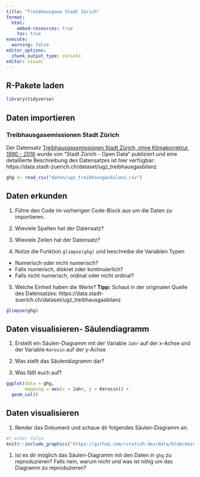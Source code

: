 ```yaml
---
title: "Treibhausgase Stadt Zürich"
format:
  html:
    embed-resources: true
    toc: true
execute:
  warning: false
editor_options: 
  chunk_output_type: console
editor: visual
---
```


## R-Pakete laden

```r
library(tidyverse)
```

## Daten importieren

### Treibhausgasemissionen Stadt Zürich

Der Datensatz [Treibhausgasemissionen Stadt Zürich, ohne Klimakorrektur, 1990 - 2016](https://opendata.swiss/de/dataset/treibhausgasemissionen-stadt-zurich-ohne-klimakorrektur-1990-20163/resource/0c342b77-ad97-46cf-b138-cb83decf96f3) wurde von "Stadt Zürich - Open Data" publiziert und eine detaillierte Beschreibung des Datensatzes ist hier verfügbar: https://data.stadt-zuerich.ch/dataset/ugz_treibhausgasbilanz

```r

ghg <- read_csv("daten/ugz_treibhausgasbilanz.csv")

```

## Daten erkunden

1.  Führe den Code im vorherigen Code-Block aus um die Daten zu importieren.

2.  Wieviele Spalten hat der Datensatz?

3.  Wieviele Zeilen hat der Datensatz?

4.  Nutze die Funktion `glimpse(ghg)` und beschreibe die Variablen Typen

-   Numerisch oder nicht numerisch?
-   Falls numerisch, diskret oder kontinuierlich?
-   Falls nicht numerisch, ordinal oder nicht ordinal?

5. Welche Einheit haben die Werte? **Tipp:** Schaut in der originalen Quelle des Datensatzes: https://data.stadt-zuerich.ch/dataset/ugz_treibhausgasbilanz

```r
glimpse(ghg)
```

## Daten visualisieren- Säulendiagramm 

1. Erstellt ein Säulen-Diagramm mit der Variable `Jahr` auf der x-Achse und der Variable `Kerosin` auf der y-Achse

2. Was stellt das Säulendiagramm dar?

3. Was fällt euch auf?

```r
ggplot(data = ghg,
       mapping = aes(x = Jahr, y = Kerosin)) +
  geom_col()
```

## Daten visualisieren 

1. Render das Dokument und schaue dir folgendes Säulen-Diagramm an. 

```r
#| echo: false
knitr::include_graphics("https://github.com/rstatszh-dev/data/blob/main/images/treibhausgasbilanz-stadt-zuerich.png?raw=true")
```

1. Ist es dir möglich das Säulen-Diagramm mit den Daten in `ghg` zu reproduzieren? Falls nein, warum nicht und was ist nötig um das Diagramm zu reproduzieren?

```r

```

